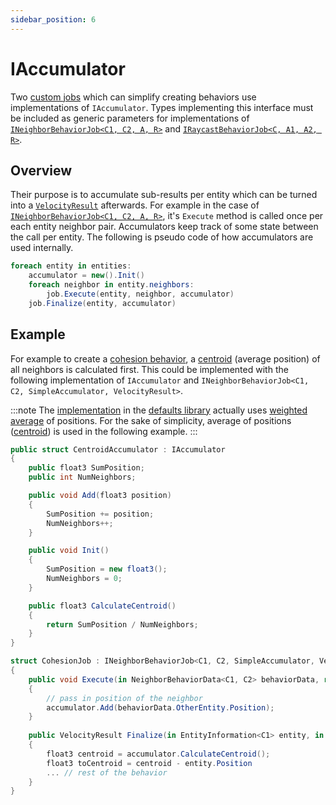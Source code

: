 ```yaml
---
sidebar_position: 6
---
```



# IAccumulator

Two [custom jobs](https://docs.unity3d.com/Packages/com.unity.jobs@0.0/manual/custom_job_types.html) which can simplify creating behaviors use implementations of `IAccumulator`. Types implementing this interface must be included as generic parameters for implementations of [`INeighborBehaviorJob<C1, C2, A, R>`](/docs/documentation-core/behaviors/neighbor-behaviors/#implementing-ineighborbehaviorjobc1-c2-a-r) and [`IRaycastBehaviorJob<C, A1, A2, R>`](/docs/documentation-core/behaviors/ray-behaviors/ray-behaviors#implementing-iraycastbehaviorjobc-a1-a2-r). 

## Overview

Their purpose is to accumulate sub-results per entity which can be turned into a [`VelocityResult`](/docs/documentation-defaults/behaviors/VelocityResult) afterwards. For example in the case of [`INeighborBehaviorJob<C1, C2, A, R>`](/docs/documentation-core/behaviors/neighbor-behaviors/#implementing-ineighborbehaviorjobc1-c2-a-r), it's `Execute` method is called once per each entity neighbor pair. Accumulators keep track of some state between the call per entity. The following is pseudo code of how accumulators are used internally.

```csharp title="pseudo code illustrating how accumulators are used"
foreach entity in entities:
    accumulator = new().Init()
    foreach neighbor in entity.neighbors:
        job.Execute(entity, neighbor, accumulator)
    job.Finalize(entity, accumulator)
```

## Example 

For example to create a [cohesion behavior](/docs/documentation-defaults/behaviors/neighbor-behaviors/cohesion), a [centroid](https://en.wikipedia.org/wiki/Centroid) (average position) of all neighbors is calculated first. This could be implemented with the following implementation of `IAccumulator` and `INeighborBehaviorJob<C1, C2, SimpleAccumulator, VelocityResult>`.

:::note
The [implementation](/docs/documentation-defaults/behaviors/neighbor-behaviors/cohesion) in the [defaults library](/docs/category/documentation-defaults) actually uses [weighted average](https://en.wikipedia.org/wiki/Weighted_arithmetic_mean) of positions. For the sake of simplicity, average of positions ([centroid](https://en.wikipedia.org/wiki/Centroid)) is used in the following example.
:::

```csharp title="calculating a centroid"
public struct CentroidAccumulator : IAccumulator
{
    public float3 SumPosition;
    public int NumNeighbors;

    public void Add(float3 position)
    {
        SumPosition += position;
        NumNeighbors++;
    }

    public void Init()
    {
        SumPosition = new float3();
        NumNeighbors = 0;
    }

    public float3 CalculateCentroid()
    {
        return SumPosition / NumNeighbors;
    }
}

struct CohesionJob : INeighborBehaviorJob<C1, C2, SimpleAccumulator, VelocityResult>
{
    public void Execute(in NeighborBehaviorData<C1, C2> behaviorData, ref CentroidAccumulator accumulator)
    {
        // pass in position of the neighbor
        accumulator.Add(behaviorData.OtherEntity.Position);
    }
    
    public VelocityResult Finalize(in EntityInformation<C1> entity, in CentroidAccumulator accumulator)
    {
        float3 centroid = accumulator.CalculateCentroid();
        float3 toCentroid = centroid - entity.Position 
        ... // rest of the behavior
    }
}
```